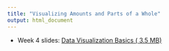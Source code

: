 ```yaml
---
title: "Visualizing Amounts and Parts of a Whole"
output: html_document
---
```


- Week 4 slides: [Data Visualization Basics ( <i class="far fa-file-pdf"></i> 3.5 MB)](../../files/slides/04_viz-amounts.pdf)